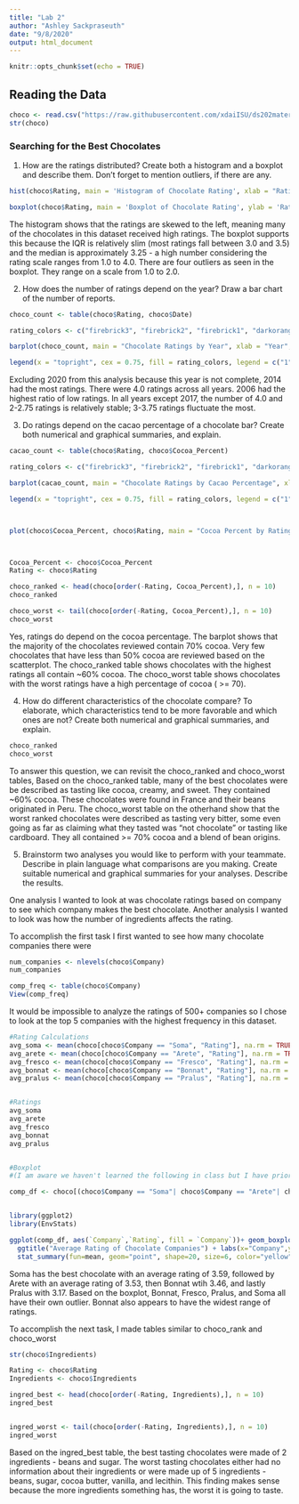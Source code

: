 ---
title: "Lab 2"
author: "Ashley Sackpraseuth"
date: "9/8/2020"
output: html_document
---

```{r setup, include=FALSE}
knitr::opts_chunk$set(echo = TRUE)
```

## Reading the Data

```{r}
choco <- read.csv("https://raw.githubusercontent.com/xdaiISU/ds202materials/master/hwlabs/data/choco.csv") 
str(choco) 
```
### Searching for the Best Chocolates

1. How are the ratings distributed? Create both a histogram and a boxplot and describe them. Don't forget to mention outliers, if there are any. 

```{r}
hist(choco$Rating, main = 'Histogram of Chocolate Rating', xlab = "Rating")

boxplot(choco$Rating, main = 'Boxplot of Chocolate Rating', ylab = 'Rating')
```

The histogram shows that the ratings are skewed to the left, meaning many of the chocolates in this dataset received high ratings. The boxplot supports this because the IQR is relatively slim (most ratings fall between 3.0 and 3.5) and the median is approximately 3.25 - a high number considering the rating scale ranges from 1.0 to 4.0. There are four outliers as seen in the boxplot. They range on a scale from 1.0 to 2.0.  





2. How does the number of ratings depend on the year? Draw a bar chart of the number of reports. 
```{r}
choco_count <- table(choco$Rating, choco$Date)

rating_colors <- c("firebrick3", "firebrick2", "firebrick1", "darkorange4", "darkorange3", "darkorange2", "darkorange1", "darkorange", "darkgoldenrod3", "darkgoldenrod2", "darkgoldenrod1","gold", "chartreuse3")

barplot(choco_count, main = "Chocolate Ratings by Year", xlab = "Year", ylab = "Number of Ratings", col = rating_colors)

legend(x = "topright", cex = 0.75, fill = rating_colors, legend = c("1", "1.5", "1.75", "2", "2.25", "2.5", "2.6", "2.75", "3", "3.25", "3.5", "3.75", "4"))

```

Excluding 2020 from this analysis because this year is not complete, 2014 had the most ratings. There were 4.0 ratings across all years. 2006 had the highest ratio of low ratings. In all years except 2017, the number of 4.0 and 2-2.75 ratings is relatively stable; 3-3.75 ratings fluctuate the most.





3. Do ratings depend on the cacao percentage of a chocolate bar? Create both numerical and graphical summaries, and explain. 

```{r}
cacao_count <- table(choco$Rating, choco$Cocoa_Percent)

rating_colors <- c("firebrick3", "firebrick2", "firebrick1", "darkorange4", "darkorange3", "darkorange2", "darkorange1", "darkorange", "darkgoldenrod3", "darkgoldenrod2", "darkgoldenrod1","gold", "chartreuse3")

barplot(cacao_count, main = "Chocolate Ratings by Cacao Percentage", xlab = "Cocao Percentage", ylab = "Number of Ratings", col = rating_colors)

legend(x = "topright", cex = 0.75, fill = rating_colors, legend = c("1", "1.5", "1.75", "2", "2.25", "2.5", "2.6", "2.75", "3", "3.25", "3.5", "3.75", "4"))



plot(choco$Cocoa_Percent, choco$Rating, main = "Cocoa Percent by Rating", xlab = "Cocoa Percent", ylab = "Rating")



Cocoa_Percent <- choco$Cocoa_Percent
Rating <- choco$Rating

choco_ranked <- head(choco[order(-Rating, Cocoa_Percent),], n = 10)
choco_ranked

choco_worst <- tail(choco[order(-Rating, Cocoa_Percent),], n = 10)
choco_worst
```
Yes, ratings do depend on the cocoa percentage. The barplot shows that the majority of the chocolates reviewed contain 70% cocoa. Very few chocolates that have less than 50% cocoa are reviewed based on the scatterplot. The choco_ranked table shows chocolates with the highest ratings all contain ~60% cocoa. The choco_worst table shows chocolates with the worst ratings have a high percentage of cocoa ( >= 70).




4. How do different characteristics of the chocolate compare? To elaborate, which characteristics tend to be more favorable and which ones are not? Create both numerical and graphical summaries, and explain.

```{r}
choco_ranked
choco_worst
```
To answer this question, we can revisit the choco_ranked and choco_worst tables, Based on the choco_ranked table, many of the best chocolates were be described as tasting like cocoa, creamy, and sweet. They contained ~60% cocoa. These chocolates were found in France and their beans originated in Peru. The choco_worst table on the otherhand show that the worst ranked chocolates were described as tasting very bitter, some even going as far as claiming what they tasted was "not chocolate" or tasting like cardboard. They all contained >= 70% cocoa and a blend of bean origins. 





5. Brainstorm two analyses you would like to perform with your teammate. Describe in plain language what comparisons are you making. Create suitable numerical and graphical summaries for your analyses. Describe the results.

One analysis I wanted to look at was chocolate ratings based on company to see which company makes the best chocolate. Another analysis I wanted to look was how the number of ingredients affects the rating. 

To accomplish the first task I first wanted to see how many chocolate companies there were
```{r}
num_companies <- nlevels(choco$Company)
num_companies

comp_freq <- table(choco$Company)
View(comp_freq)
```
It would be impossible to analyze the ratings of 500+ companies so I chose to look at the top 5 companies with the highest frequency in this dataset. 

```{r}
#Rating Calculations
avg_soma <- mean(choco[choco$Company == "Soma", "Rating"], na.rm = TRUE)
avg_arete <- mean(choco[choco$Company == "Arete", "Rating"], na.rm = TRUE)
avg_fresco <- mean(choco[choco$Company == "Fresco", "Rating"], na.rm = TRUE)
avg_bonnat <- mean(choco[choco$Company == "Bonnat", "Rating"], na.rm = TRUE)
avg_pralus <- mean(choco[choco$Company == "Pralus", "Rating"], na.rm = TRUE)


#Ratings
avg_soma
avg_arete
avg_fresco
avg_bonnat
avg_pralus


#Boxplot 
#(I am aware we haven't learned the following in class but I have prior R experience)

comp_df <- choco[(choco$Company == "Soma"| choco$Company == "Arete"| choco$Company == "Fresco"| choco$Company == "Bonnat"| choco$Company == "Pralus"),]


library(ggplot2)
library(EnvStats)

ggplot(comp_df, aes(`Company`,`Rating`, fill = `Company`))+ geom_boxplot() + 
  ggtitle("Average Rating of Chocolate Companies") + labs(x="Company",y="Rating") + stat_n_text() +
  stat_summary(fun=mean, geom="point", shape=20, size=6, color="yellow", fill="yellow")+ scale_x_discrete(0, 45)

```

Soma has the best chocolate with an average rating of 3.59, followed by Arete with an average rating of 3.53, then Bonnat wtih 3.46, and lastly Pralus with 3.17. Based on the boxplot, Bonnat, Fresco, Pralus, and Soma all have their own outlier. Bonnat also appears to have the widest range of ratings. 



To accomplish the next task, I made tables similar to choco_rank and choco_worst
```{r}
str(choco$Ingredients)

Rating <- choco$Rating
Ingredients <- choco$Ingredients

ingred_best <- head(choco[order(-Rating, Ingredients),], n = 10)
ingred_best


ingred_worst <- tail(choco[order(-Rating, Ingredients),], n = 10)
ingred_worst

```
Based on the ingred_best table, the best tasting chocolates were made of 2 ingredients - beans and sugar. The worst tasting chocolates either had no information about their ingredients or were made up of 5 ingredients - beans, sugar, cocoa butter, vanilla, and lecithin. This finding makes sense because the more ingredients something has, the worst it is going to taste. 
